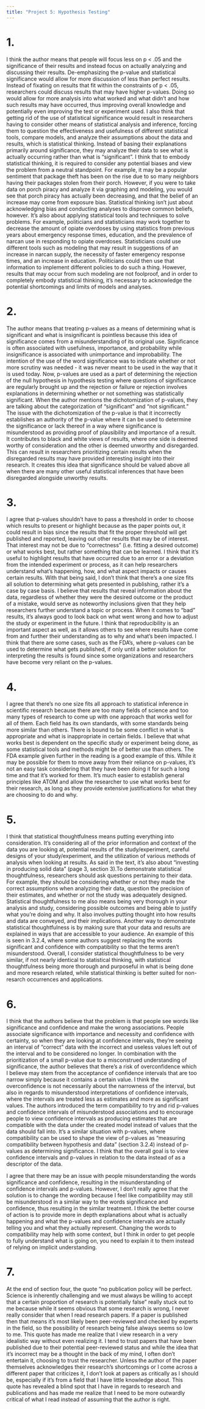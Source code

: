 ```yaml
---
title: "Project 5: Hypothesis Testing"
---
```


# 1.

I think the author means that people will focus less on p \< .05 and the significance of their results and instead focus on actually analyzing and discussing their results. De-emphasizing the p-value and statistical significance would allow for more discussion of less than perfect results. Instead of fixating on results that fit within the constraints of p \< .05, researchers could discuss results that may have higher p-values. Doing so would allow for more analysis into what worked and what didn’t and how such results may have occurred, thus improving overall knowledge and potentially even improving the test or experiment used. I also think that getting rid of the use of statistical significance would result in researchers having to consider other means of statistical analysis and inference, forcing them to question the effectiveness and usefulness of different statistical tools, compare models, and analyze their assumptions about the data and results, which is statistical thinking. Instead of basing their explanations primarily around significance, they may analyze their data to see what is actually occurring rather than what is “significant”. I think that to embody statistical thinking, it is required to consider any potential biases and view the problem from a neutral standpoint. For example, it may be a popular sentiment that package theft has been on the rise due to so many neighbors having their packages stolen from their porch. However, if you were to take data on porch piracy and analyze it via graphing and modeling, you would see that porch piracy has actually been decreasing, and that the belief of an increase may come from exposure bias. Statistical thinking isn’t just about acknowledging bias and conducting analyses to disprove common beliefs, however. It’s also about applying statistical tools and techniques to solve problems. For example, politicians and statisticians may work together to decrease the amount of opiate overdoses by using statistics from previous years about emergency response times, education, and the prevalence of narcan use in responding to opiate overdoses. Statisticians could use different tools such as modeling that may result in suggestions of an increase in narcan supply, the necessity of faster emergency response times, and an increase in education. Politicians could then use that information to implement different policies to do such a thing. However, results that may occur from such modeling are not foolproof, and in order to completely embody statistical thinking, it’s necessary to acknowledge the potential shortcomings and limits of models and analyses.

# 2.

The author means that treating p-values as a means of determining what is significant and what is insignificant is pointless because this idea of significance comes from a misunderstanding of its original use. Significance is often associated with usefulness, importance, and probability while insignificance is associated with unimportance and improbability. The intention of the use of the word significance was to indicate whether or not more scrutiny was needed - it was never meant to be used in the way that it is used today. Now, p-values are used as a part of determining the rejection of the null hypothesis in hypothesis testing where questions of significance are regularly brought up and the rejection or failure or rejection involves explanations in determining whether or not something was statistically significant. When the author mentions the dichotomization of p-values, they are talking about the categorization of “significant” and “not significant.” The issue with the dichotomization of the p-value is that it incorrectly establishes an authority of the p-value where it can be used to determine the significance or lack thereof in a way where significance is misunderstood as providing proof of plausibility and importance of a result. It contributes to black and white views of results, where one side is deemed worthy of consideration and the other is deemed unworthy and disregarded. This can result in researchers prioritizing certain results when the disregarded results may have provided interesting insight into their research. It creates this idea that significance should be valued above all when there are many other useful statistical inferences that have been disregarded alongside unworthy results.

# 3.

I agree that p-values shouldn’t have to pass a threshold in order to choose which results to present or highlight because as the paper points out, it could result in bias since the results that fit the proper threshold will get published and reported, leaving out other results that may be of interest. That interest may not be due to “correctness” (i.e. fitting a desired outcome) or what works best, but rather something that can be learned. I think that it’s useful to highlight results that have occurred due to an error or a deviation from the intended experiment or process, as it can help researchers understand what’s happening, how, and what aspect impacts or causes certain results. With that being said, I don’t think that there’s a one size fits all solution to determining what gets presented in publishing, rather it’s a case by case basis. I believe that results that reveal information about the data, regardless of whether they were the desired outcome or the product of a mistake, would serve as noteworthy inclusions given that they help researchers further understand a topic or process. When it comes to “bad” results, it’s always good to look back on what went wrong and how to adjust the study or experiment in the future. I think that reproducibility is an important aspect as well, as it allows others to see where results have come from and further their understanding as to why and what’s been impacted. I think that there are some cases, such as the FDA’s, where p-values can be used to determine what gets published, if only until a better solution for interpreting the results is found since some organizations and researchers have become very reliant on the p-values.

# 4.

I agree that there’s no one size fits all approach to statistical inference in scientific research because there are too many fields of science and too many types of research to come up with one approach that works well for all of them. Each field has its own standards, with some standards being more similar than others. There is bound to be some conflict in what is appropriate and what is inappropriate in certain fields. I believe that what works best is dependent on the specific study or experiment being done, as some statistical tools and methods might be of better use than others. The FDA example given further in the reading is a good example of this. While it may be possible for them to move away from their reliance on p-values, it’s not an easy task considering that they have been doing it for such a long time and that it’s worked for them. It’s much easier to establish general principles like ATOM and allow the researcher to use what works best for their research, as long as they provide extensive justifications for what they are choosing to do and why.

# 5.

I think that statistical thoughtfulness means putting everything into consideration. It’s considering all of the prior information and context of the data you are looking at, potential results of the study/experiment, careful designs of your study/experiment, and the utilization of various methods of analysis when looking at results. As said in the text, it’s also about “investing in producing solid data” (page 3, section 3).To demonstrate statistical thoughtfulness, researchers should ask questions pertaining to their data. For example, they should be considering whether or not they made the correct assumptions when analyzing their data, question the precision of their estimates, and whether or not the study was adequately designed. Statistical thoughtfulness to me also means being very thorough in your analysis and study, considering possible outcomes and being able to justify what you’re doing and why. It also involves putting thought into how results and data are conveyed, and their implications. Another way to demonstrate statistical thoughtfulness is by making sure that your data and results are explained in ways that are accessible to your audience. An example of this is seen in 3.2.4, where some authors suggest replacing the words significant and confidence with compatibility so that the terms aren’t misunderstood. Overall, I consider statistical thoughtfulness to be very similar, if not nearly identical to statistical thinking, with statistical thoughtfulness being more thorough and purposeful in what is being done and more research related, while statistical thinking is better suited for non-resarch occurrences and applications.

# 6.

I think that the authors believe that the problem is that people see words like significance and confidence and make the wrong associations. People associate significance with importance and necessity and confidence with certainty, so when they are looking at confidence intervals, they’re seeing an interval of “correct” data with the incorrect and useless values left out of the interval and to be considered no longer. In combination with the prioritization of a small p-value due to a misconstrued understanding of significance, the author believes that there’s a risk of overconfidence which I believe may stem from the acceptance of confidence intervals that are too narrow simply because it contains a certain value. I think the overconfidence is not necessarily about the narrowness of the interval, but also in regards to misunderstood interpretations of confidence intervals, where the intervals are treated less as estimates and more as significant values. The authors introduced the term compatibility to try and rid p-values and confidence intervals of misunderstood associations and to encourage people to view confidence intervals as producing estimates that are compatible with the data under the created model instead of values that the data should fall into. It’s a similar situation with p-values, where compatibility can be used to shape the view of p-values as “measuring compatibility between hypothesis and data” (section 3.2.4) instead of p-values as determining significance. I think that the overall goal is to view confidence intervals and p-values in relation to the data instead of as a descriptor of the data.

I agree that there may be an issue with people misunderstanding the words significance and confidence, resulting in the misunderstanding of confidence intervals and p-values. However, I don’t really agree that the solution is to change the wording because I feel like compatibility may still be misunderstood in a similar way to the words significance and confidence, thus resulting in the similar treatment. I think the better course of action is to provide more in depth explanations about what is actually happening and what the p-values and confidence intervals are actually telling you and what they actually represent. Changing the words to compatibility may help with some context, but I think in order to get people to fully understand what is going on, you need to explain it to them instead of relying on implicit understanding.

# 7.

At the end of section four, the quote “no publication policy will be perfect. Science is inherently challenging and we must always be willing to accept that a certain proportion of research is potentially false” really stuck out to me because while it seems obvious that some research is wrong, I never really consider that when I read research papers. If a paper is published then that means it’s most likely been peer-reviewed and checked by experts in the field, so the possibility of research being false always seems so low to me. This quote has made me realize that I view research in a very idealistic way without even realizing it. I tend to trust papers that have been published due to their potential peer-reviewed status and while the idea that it’s incorrect may be a thought in the back of my mind, I often don’t entertain it, choosing to trust the researcher. Unless the author of the paper themselves acknowledges their research’s shortcomings or I come across a different paper that criticizes it, I don’t look at papers as critically as I should be, especially if it’s from a field that I have little knowledge about. This quote has revealed a blind spot that I have in regards to research and publications and has made me realize that I need to be more outwardly critical of what I read instead of assuming that the author is right.
